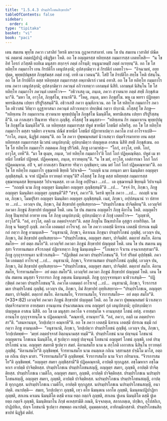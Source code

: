 ```yaml
---
title: "1.5.4.3 ปรมฺปรโภชนสิกฺขาปท"
tableOfContents: false
sidebar:
  order: 4
type: "tipitaka"
basket: "vi"
book: "paci"
---
```



<DynamicBreadcrumb />

<Division number="221" book="paci">

<Paragraph number="716" book="paci">
เตน สมเยน พุทฺโธ ภควา เวสาลิยํ วิหรติ มหาวเน กูฏาคารสาลายํ. เตน โข ปน สมเยน เวสาลิยํ ปณีตานํ ภตฺตานํ ภตฺตปฏิปาฏิ อธิฏฺฐิตา โหติ. อถ โข อญฺญตรสฺส ทลิทฺทสฺส กมฺมการสฺส เอตทโหสิ—  “น โข อิทํ โอรกํ ภวิสฺสติ ยถยิเม มนุสฺสา สกฺกจฺจํ ภตฺตํ กโรนฺติ; ยนฺนูนาหมฺปิ ภตฺตํ กเรยฺยนฺ”ติ. อถ โข โส ทลิทฺโท กมฺมกาโร เยน กิรปติโก เตนุปสงฺกมิ; อุปสงฺกมิตฺวา ตํ กิรปติกํ เอตทโวจ—  “อิจฺฉามหํ, อยฺยปุตฺต, พุทฺธปฺปมุขสฺส ภิกฺขุสํฆสฺส ภตฺตํ กาตุํ. เทหิ เม เวตนนฺ”ติ. โสปิ โข กิรปติโก สทฺโธ โหติ ปสนฺโน. อถ โข โส กิรปติโก ตสฺส ทลิทฺทสฺส กมฺมการสฺส อพฺภาติเรกํ เวตนํ อทาสิ. อถ โข โส ทลิทฺโท กมฺมกาโร เยน ภควา เตนุปสงฺกมิ; อุปสงฺกมิตฺวา ภควนฺตํ อภิวาเทตฺวา เอกมนฺตํ นิสีทิ. เอกมนฺตํ นิสินฺโน โข โส ทลิทฺโท กมฺมกาโร ภควนฺตํ เอตทโวจ—  “อธิวาเสตุ เม, ภนฺเต, ภควา สฺวาตนาย ภตฺตํ สทฺธึ ภิกฺขุสํเฆนา”ติ. “มหา โข, อาวุโส, ภิกฺขุสํโฆ, ชานาหี”ติ. “โหตุ, ภนฺเต, มหา ภิกฺขุสํโฆ. พหู เม พทรา ปฏิยตฺตา พทรมิเสฺสน เปยฺยา ปริปูริสฺสนฺตี”ติ. อธิวาเสสิ ภควา ตุณฺหีภาเวน.
</Paragraph>

<Paragraph number="717" book="paci">
อถ โข โส ทลิทฺโท กมฺมกาโร ภควโต อธิวาสนํ วิทิตฺวา อุฏฺฐายาสนา ภควนฺตํ อภิวาเทตฺวา ปทกฺขิณํ กตฺวา ปกฺกามิ. อโสฺสสุํ โข ภิกฺขู—  “ทลิทฺเทน กิร กมฺมกาเรน สฺวาตนาย พุทฺธปฺปมุโข ภิกฺขุสํโฆ นิมนฺติโต, พทรมิเสฺสน เปยฺยา ปริปูริสฺสนฺตี”ติ. เต กาลเสฺสว ปิณฺฑาย จริตฺวา ภุญฺชึสุ. อโสฺสสุํ โข มนุสฺสา—  “ทลิทฺเทน กิร กมฺมกาเรน พุทฺธปฺปมุโข ภิกฺขุสํโฆ นิมนฺติโต”ติ. เต ทลิทฺทสฺส กมฺมการสฺส ปหูตํ ขาทนียํ โภชนียํ อภิหรึสุ. อถ โข โส ทลิทฺโท กมฺมกาโร ตสฺสา รตฺติยา อจฺจเยน ปณีตํ ขาทนียํ โภชนียํ ปฏิยาทาเปตฺวา ภควโต กาลํ อาโรจาเปสิ—  “กาโล, ภนฺเต, นิฏฺฐิตํ ภตฺตนฺ”ติ.
</Paragraph>

<Paragraph number="718" book="paci">
อถ โข ภควา ปุพฺพณฺหสมยํ นิวาเสตฺวา ปตฺตจีวรมาทาย เยน ตสฺส ทลิทฺทสฺส กมฺมการสฺส นิเวสนํ เตนุปสงฺกมิ; อุปสงฺกมิตฺวา ปญฺญตฺเต อาสเน นิสีทิ สทฺธึ ภิกฺขุสํเฆน. อถ โข โส ทลิทฺโท กมฺมกาโร ภตฺตคฺเค ภิกฺขู ปริวิสติ. ภิกฺขู เอวมาหํสุ—  “โถกํ, อาวุโส, เทหิ. โถกํ, อาวุโส, เทหี”ติ. “มา โข ตุเมฺห, ภนฺเต, ‘อยํ ทลิทฺโท กมฺมกาโร’ติ โถกํ โถกํ ปฏิคฺคณฺหิตฺถ. ปหูตํ เม ขาทนียํ โภชนียํ ปฏิยตฺตํ. ปฏิคฺคณฺหถ, ภนฺเต, ยาวทตฺถนฺ”ติ. “น โข มยํ, อาวุโส, เอตํการณา โถกํ โถกํ ปฏิคฺคณฺหาม. อปิ จ, มยํ กาลเสฺสว ปิณฺฑาย จริตฺวา ภุญฺชิมฺหา; เตน มยํ โถกํ โถกํ ปฏิคฺคณฺหามา”ติ.
</Paragraph>

<Paragraph number="719" book="paci">
อถ โข โส ทลิทฺโท กมฺมกาโร อุชฺฌายติ ขิยฺยติ วิปาเจติ—  “กถญฺหิ นาม ภทนฺตา มยา นิมนฺติตา อญฺญตฺร ภุญฺชิสฺสนฺติ. น จาหํ ปฏิพโล ยาวทตฺถํ ทาตุนฺ”ติ?
</Paragraph>

<Paragraph number="720" book="paci">
อโสฺสสุํ โข ภิกฺขู ตสฺส ทลิทฺทสฺส กมฺมการสฺส อุชฺฌายนฺตสฺส ขิยฺยนฺตสฺส วิปาเจนฺตสฺส. เย เต ภิกฺขู อปฺปิจฺฉา …เป…  เต อุชฺฌายนฺติ ขิยฺยนฺติ วิปาเจนฺติ—  “กถญฺหิ นาม ภิกฺขู อญฺญตฺร นิมนฺติตา อญฺญตฺร ภุญฺชิสฺสนฺตี”ติ …เป…  “สจฺจํ กิร, ภิกฺขเว, ภิกฺขู อญฺญตฺร นิมนฺติตา อญฺญตฺร ภุญฺชนฺตี”ติ? “สจฺจํ, ภควา”ติ. วิครหิ พุทฺโธ ภควา …เป…  กถญฺหิ นาม เต, ภิกฺขเว, โมฆปุริสา อญฺญตฺร นิมนฺติตา อญฺญตฺร ภุญฺชิสฺสนฺติ. เนตํ, ภิกฺขเว, อปฺปสนฺนานํ วา ปสาทาย …เป…  เอวญฺจ ปน, ภิกฺขเว, อิมํ สิกฺขาปทํ อุทฺทิเสยฺยาถ—
</Paragraph>

<Paragraph number="721" book="paci">
<Emphasis>“ปรมฺปรโภชเน ปาจิตฺติยนฺ”</Emphasis>ติ.
</Paragraph>

<Paragraph number="722" book="paci">
เอวญฺจิทํ ภควตา ภิกฺขูนํ สิกฺขาปทํ ปญฺญตฺตํ โหติ.
</Paragraph>

</Division>
<Division number="222" book="paci">

<Paragraph number="723" book="paci">
เตน โข ปน สมเยน อญฺญตโร ภิกฺขุ คิลาโน โหติ. อญฺญตโร ภิกฺขุ ปิณฺฑปาตํ อาทาย เยน โส ภิกฺขุ เตนุปสงฺกมิ; อุปสงฺกมิตฺวา ตํ ภิกฺขุํ เอตทโวจ—  “ภุญฺชาหิ, อาวุโส”ติ. “อลํ, อาวุโส, อตฺถิ เม ภตฺตปจฺจาสา”ติ. ตสฺส ภิกฺขุโน ปิณฺฑปาโต อุสฺสูเร อาหรียิตฺถ. โส ภิกฺขุ น จิตฺตรูปํ ภุญฺชิ. ภควโต เอตมตฺถํ อาโรเจสุํ. อถ โข ภควา เอตสฺมึ นิทาเน เอตสฺมึ ปกรเณ ธมฺมึ กถํ กตฺวา ภิกฺขู อามนฺเตสิ—  “อนุชานามิ, ภิกฺขเว, คิลาเนน ภิกฺขุนา ปรมฺปรโภชนํ ภุญฺชิตุํ. เอวญฺจ ปน, ภิกฺขเว, อิมํ สิกฺขาปทํ อุทฺทิเสยฺยาถ—
</Paragraph>

<Paragraph number="724" book="paci">
<Emphasis>“ปรมฺปรโภชเน, อญฺญตฺร สมยา, ปาจิตฺติยํ. ตตฺถายํ สมโย. คิลานสมโย—  อยํ ตตฺถ สมโย”</Emphasis>ติ.
</Paragraph>

<Paragraph number="725" book="paci">
เอวญฺจิทํ ภควตา ภิกฺขูนํ สิกฺขาปทํ ปญฺญตฺตํ โหติ.
</Paragraph>

</Division>
<Division number="223" book="paci">

<Paragraph number="726" book="paci">
เตน โข ปน สมเยน มนุสฺสา จีวรทานสมเย สจีวรภตฺตํ ปฏิยาเทตฺวา ภิกฺขู นิมนฺเตนฺติ—  “โภเชตฺวา จีวเรน อจฺฉาเทสฺสามา”ติ. ภิกฺขู กุกฺกุจฺจายนฺตา นาธิวาเสนฺติ—  “ปฏิกฺขิตฺตํ ภควตา ปรมฺปรโภชนนฺ”ติ. จีวรํ ปริตฺตํ อุปฺปชฺชติ. ภควโต เอตมตฺถํ อาโรเจสุํ …เป…  อนุชานามิ, ภิกฺขเว, จีวรทานสมเย ปรมฺปรโภชนํ ภุญฺชิตุํ. เอวญฺจ ปน, ภิกฺขเว, อิมํ สิกฺขาปทํ อุทฺทิเสยฺยาถ—
</Paragraph>

<Paragraph number="727" book="paci">
<Emphasis>“ปรมฺปรโภชเน, อญฺญตฺร สมยา, ปาจิตฺติยํ. ตตฺถายํ สมโย. คิลานสมโย, จีวรทานสมโย—  อยํ ตตฺถ สมโย”</Emphasis>ติ.
</Paragraph>

<Paragraph number="728" book="paci">
เอวญฺจิทํ ภควตา ภิกฺขูนํ สิกฺขาปทํ ปญฺญตฺตํ โหติ.
</Paragraph>

</Division>
<Division number="224" book="paci">

<Paragraph number="729" book="paci">
เตน โข ปน สมเยน มนุสฺสา จีวรการเก ภิกฺขู ภตฺเตน นิมนฺเตนฺติ. ภิกฺขู กุกฺกุจฺจายนฺตา นาธิวาเสนฺติ—  “ปฏิกฺขิตฺตํ ภควตา ปรมฺปรโภชนนฺ”ติ. ภควโต เอตมตฺถํ อาโรเจสุํ …เป…  อนุชานามิ, ภิกฺขเว, จีวรการสมเย ปรมฺปรโภชนํ ภุญฺชิตุํ. เอวญฺจ ปน, ภิกฺขเว, อิมํ สิกฺขาปทํ อุทฺทิเสยฺยาถ—
</Paragraph>

</Division>
<Division number="225" book="paci">

<Paragraph number="730" book="paci">
<Emphasis>“ปรมฺปรโภชเน, อญฺญตฺร สมยา, ปาจิตฺติยํ. ตตฺถายํ สมโย. คิลานสมโย, จีวรทานสมโย, จีวรการสมโย—  อยํ ตตฺถ สมโย”</Emphasis>ติ. (*33*:<Emphasis>82</Emphasis>)
</Paragraph>

<Paragraph number="731" book="paci">
เอวญฺจิทํ ภควตา ภิกฺขูนํ สิกฺขาปทํ ปญฺญตฺตํ โหติ.
</Paragraph>

</Division>
<Division number="226" book="paci">

<Paragraph number="732" book="paci">
อถ โข ภควา ปุพฺพณฺหสมยํ นิวาเสตฺวา ปตฺตจีวรมาทาย อายสฺมตา อานนฺเทน ปจฺฉาสมเณน เยน อญฺญตรํ กุลํ เตนุปสงฺกมิ; อุปสงฺกมิตฺวา ปญฺญตฺเต อาสเน นิสีทิ. อถ โข เต มนุสฺสา ภควโต จ อายสฺมโต จ อานนฺทสฺส โภชนํ อทํสุ. อายสฺมา อานนฺโท กุกฺกุจฺจายนฺโต น ปฏิคฺคณฺหาติ. “คณฺหาหิ, อานนฺทา”ติ. “อลํ, ภควา, อตฺถิ เม ภตฺตปจฺจาสา”ติ. “เตนหานนฺท, วิกปฺเปตฺวา คณฺหาหี”ติ. อถ โข ภควา เอตสฺมึ นิทาเน เอตสฺมึ ปกรเณ ธมฺมึ กถํ กตฺวา ภิกฺขู อามนฺเตสิ—  “อนุชานามิ, ภิกฺขเว, วิกปฺเปตฺวา ปรมฺปรโภชนํ ภุญฺชิตุํ. เอวญฺจ ปน, ภิกฺขเว, วิกปฺเปตพฺพํ—  ‘มยฺหํ ภตฺตปจฺจาสํ อิตฺถนฺนามสฺส ทมฺมี’”ติ.
</Paragraph>

</Division>
<Division number="227" book="paci">

<Paragraph number="733" book="paci">
<Emphasis>ปรมฺปรโภชนํ</Emphasis> นาม ปญฺจนฺนํ โภชนานํ อญฺญตเรน โภชเนน นิมนฺติโต, ตํ ฐเปตฺวา อญฺญํ ปญฺจนฺนํ โภชนานํ อญฺญตรํ โภชนํ ภุญฺชติ, เอตํ ปรมฺปรโภชนํ นาม.
</Paragraph>

<Paragraph number="734" book="paci">
<Emphasis>อญฺญตฺร สมยา</Emphasis>ติ ฐเปตฺวา สมยํ.
</Paragraph>

<Paragraph number="735" book="paci">
<Emphasis>คิลานสมโย</Emphasis> นาม น สกฺโกติ เอกาสเน นิสินฺโน ยาวทตฺถํ ภุญฺชิตุํ. “คิลานสมโย”ติ ภุญฺชิตพฺพํ.
</Paragraph>

<Paragraph number="736" book="paci">
<Emphasis>จีวรทานสมโย</Emphasis> นาม อนตฺถเต กถิเน วสฺสานสฺส ปจฺฉิโม มาโส, อตฺถเต กถิเน ปญฺจ มาสา. “จีวรทานสมโย”ติ ภุญฺชิตพฺพํ.
</Paragraph>

<Paragraph number="737" book="paci">
<Emphasis>จีวรการสมโย</Emphasis> นาม จีวเร กยิรมาเน. “จีวรการสมโย”ติ ภุญฺชิตพฺพํ.
</Paragraph>

<Paragraph number="738" book="paci">
“อญฺญตฺร สมยา ภุญฺชิสฺสามี”ติ ปฏิคฺคณฺหาติ, อาปตฺติ ทุกฺกฏสฺส. อชฺโฌหาเร อชฺโฌหาเร อาปตฺติ ปาจิตฺติยสฺส.
</Paragraph>

</Division>
<Division number="228" book="paci">

<Paragraph number="739" book="paci">
ปรมฺปรโภชเน ปรมฺปรโภชนสญฺญี, อญฺญตฺร สมยา, ภุญฺชติ, อาปตฺติ ปาจิตฺติยสฺส. ปรมฺปรโภชเน เวมติโก, อญฺญตฺร สมยา, ภุญฺชติ, อาปตฺติ ปาจิตฺติยสฺส. ปรมฺปรโภชเน นปรมฺปรโภชนสญฺญี, อญฺญตฺร สมยา, ภุญฺชติ, อาปตฺติ ปาจิตฺติยสฺส.
</Paragraph>

<Paragraph number="740" book="paci">
นปรมฺปรโภชเน ปรมฺปรโภชนสญฺญี, อาปตฺติ ทุกฺกฏสฺส. นปรมฺปรโภชเน เวมติโก, อาปตฺติ ทุกฺกฏสฺส. นปรมฺปรโภชเน นปรมฺปรโภชนสญฺญี, อนาปตฺติ.
</Paragraph>

</Division>
<Division number="229" book="paci">

<Paragraph number="741" book="paci">
อนาปตฺติ—  สมเย, วิกปฺเปตฺวา ภุญฺชติ, เทฺว ตโย นิมนฺตเน เอกโต ภุญฺชติ, นิมนฺตนปฏิปาฏิยา ภุญฺชติ, สกเลน คาเมน นิมนฺติโต ตสฺมึ คาเม ยตฺถ กตฺถจิ ภุญฺชติ, สกเลน ปูเคน นิมนฺติโต ตสฺมึ ปูเค ยตฺถ กตฺถจิ ภุญฺชติ, นิมนฺติยมาโน ภิกฺขํ คเหสฺสามีติ ภณติ, นิจฺจภตฺเต, สลากภตฺเต, ปกฺขิเก, อุโปสถิเก, ปาฏิปทิเก, ปญฺจ โภชนานิ ฐเปตฺวา สพฺพตฺถ อนาปตฺติ, อุมฺมตฺตกสฺส, อาทิกมฺมิกสฺสาติ.

</Paragraph>
</Division>

<Paragraph number="742" type="center" book="paci">
ปรมฺปรโภชนสิกฺขาปทํ นิฏฺฐิตํ ตติยํ.
</Paragraph>